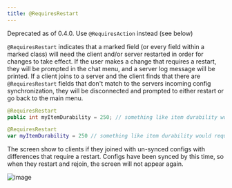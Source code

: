 ```yaml
---
title: @RequiresRestart
---
```


<Callout variant="warning">
Deprecated as of 0.4.0. Use <code>@RequiresAction</code> instead (see below)
</Callout>

`@RequiresRestart` indicates that a marked field (or every field within a marked class) will need the client and/or server restarted in order for changes to take effect. If the user makes a change that requires a restart, they will be prompted in the chat menu, and a server log message will be printed. If a client joins to a server and the client finds that there are `@RequiresRestart` fields that don't match to the servers incoming config synchronization, they will be disconnected and prompted to either restart or go back to the main menu.

<CodeTabs>

```java !!tabs Java
@RequiresRestart
public int myItemDurability = 250; // something like item durability would require a restart, as durabilities are immutable once an item is instantiated.
```

```kotlin !!tabs Kotlin
@RequiresRestart
var myItemDurability = 250 // something like item durability would require a restart, as durabilities are immutable once an item is instantiated.
```

</CodeTabs>

The screen show to clients if they joined with un-synced configs with differences that require a restart. Configs have been synced by this time, so when they restart and rejoin, the screen will not appear again.

![image](https://github.com/fzzyhmstrs/fconfig/assets/72876796/e3c43b81-b78b-440a-bb88-a682a19d27ea)